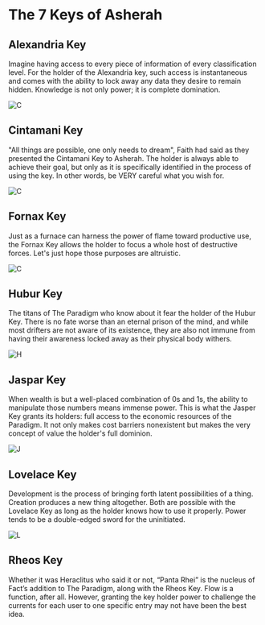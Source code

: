 
# The 7 Keys of Asherah

## Alexandria Key

Imagine having access to every piece of information of every classification level. For the holder of the Alexandria key, such access is instantaneous and comes with the ability to lock away any data they desire to remain hidden. Knowledge is not only power; it is complete domination.

<Bleed>![C](../../public/_assets/_keys/alexandria-key.jpeg)</Bleed>

## Cintamani Key

"All things are possible, one only needs to dream", Faith had said as they presented the Cintamani Key to Asherah. The holder is always able to achieve their goal, but only as it is specifically identified in the process of using the key. In other words, be VERY careful what you wish for.

<Bleed>![C](../../public/_assets/_keys/cintamani-key.jpeg)</Bleed>

## Fornax Key

Just as a furnace can harness the power of flame toward productive use, the Fornax Key allows the holder to focus a whole host of destructive forces. Let's just hope those purposes are altruistic.

<Bleed>![C](../../public/_assets/_keys/fornax-key.jpeg)</Bleed>

## Hubur Key

The titans of The Paradigm who know about it fear the holder of the Hubur Key. There is no fate worse than an eternal prison of the mind, and while most drifters are not aware of its existence, they are also not immune from having their awareness locked away as their physical body withers.

<Bleed>![H](../../public/_assets/_keys/hubur-key.jpeg)</Bleed>

## Jaspar Key

When wealth is but a well-placed combination of 0s and 1s, the ability to manipulate those numbers means immense power. This is what the Jasper Key grants its holders: full access to the economic resources of the Paradigm. It not only makes cost barriers nonexistent but makes the very concept of value the holder's full dominion.

<Bleed>![J](../../public/_assets/_keys/jaspar-key.jpeg)</Bleed>

## Lovelace Key

Development is the process of bringing forth latent possibilities of a thing. Creation produces a new thing altogether. Both are possible with the Lovelace Key as long as the holder knows how to use it properly. Power tends to be a double-edged sword for the uninitiated.

<Bleed>![L](../../public/_assets/_keys/lovelace-key.jpeg)</Bleed>

## Rheos Key

Whether it was Heraclitus who said it or not, “Panta Rhei” is the nucleus of Fact’s addition to The Paradigm, along with the Rheos Key. Flow is a function, after all. However, granting the key holder power to challenge the currents for each user to one specific entry may not have been the best idea.
